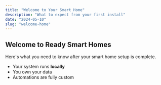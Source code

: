 ```yaml
---
title: "Welcome to Your Smart Home"
description: "What to expect from your first install"
date: "2024-05-10"
slug: "welcome-home"
---
```


## Welcome to Ready Smart Homes

Here's what you need to know after your smart home setup is complete.

- Your system runs **locally**
- You own your data
- Automations are fully custom
